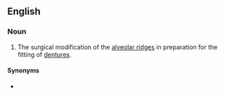 ==English==

===Noun===
{{en-noun|alveoloplasties}}

# {{lb|en|medicine}} The surgical modification of the [[alveolar ridge]]s in preparation for the fitting of [[denture]]s.

====Synonyms====
* {{l|en|alveoplasty}}